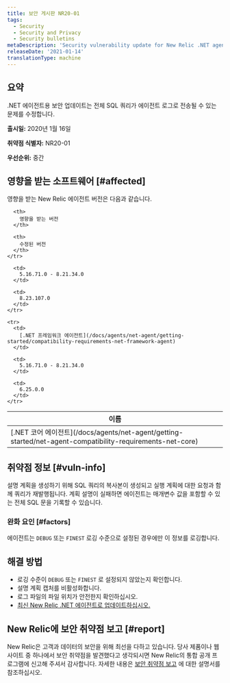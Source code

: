 ```yaml
---
title: 보안 게시판 NR20-01
tags:
  - Security
  - Security and Privacy
  - Security bulletins
metaDescription: 'Security vulnerability update for New Relic .NET agent,  January 16, 2020'
releaseDate: '2021-01-14'
translationType: machine
---
```


## 요약

.NET 에이전트용 보안 업데이트는 전체 SQL 쿼리가 에이전트 로그로 전송될 수 있는 문제를 수정합니다.

**출시일:** 2020년 1월 16일

**취약점 식별자:** NR20-01

**우선순위:** 중간

## 영향을 받는 소프트웨어 [#affected]

영향을 받는 New Relic 에이전트 버전은 다음과 같습니다.

<table>
  <thead>
    <tr>
      <th>
        이름
      </th>

      <th>
        영향을 받는 버전
      </th>

      <th>
        수정된 버전
      </th>
    </tr>
  </thead>

  <tbody>
    <tr>
      <td>
        [.NET 코어 에이전트](/docs/agents/net-agent/getting-started/net-agent-compatibility-requirements-net-core)
      </td>

      <td>
        5.16.71.0 - 8.21.34.0
      </td>

      <td>
        8.23.107.0
      </td>
    </tr>

    <tr>
      <td>
        [.NET 프레임워크 에이전트](/docs/agents/net-agent/getting-started/compatibility-requirements-net-framework-agent)
      </td>

      <td>
        5.16.71.0 - 8.21.34.0
      </td>

      <td>
        6.25.0.0
      </td>
    </tr>
  </tbody>
</table>

## 취약점 정보 [#vuln-info]

설명 계획을 생성하기 위해 SQL 쿼리의 복사본이 생성되고 실행 계획에 대한 요청과 함께 쿼리가 재발행됩니다. 계획 설명이 실패하면 에이전트는 매개변수 값을 포함할 수 있는 전체 SQL 문을 기록할 수 있습니다.

### 완화 요인 [#factors]

에이전트는 `DEBUG` 또는 `FINEST` 로깅 수준으로 설정된 경우에만 이 정보를 로깅합니다.

## 해결 방법

* 로깅 수준이 `DEBUG` 또는 `FINEST` 로 설정되지 않았는지 확인합니다.
* 설명 계획 캡처를 비활성화합니다.
* 로그 파일의 파일 위치가 안전한지 확인하십시오.
* [최신 New Relic .NET 에이전트로 업데이트하십시오.](/docs/agents/net-agent/installation/update-net-agent)

## New Relic에 보안 취약점 보고 [#report]

New Relic은 고객과 데이터의 보안을 위해 최선을 다하고 있습니다. 당사 제품이나 웹사이트 중 하나에서 보안 취약점을 발견했다고 생각되시면 New Relic의 통합 공개 프로그램에 신고해 주셔서 감사합니다. 자세한 내용은 [보안 취약점 보고](/docs/security/new-relic-security/data-privacy/reporting-security-vulnerabilities) 에 대한 설명서를 참조하십시오.
